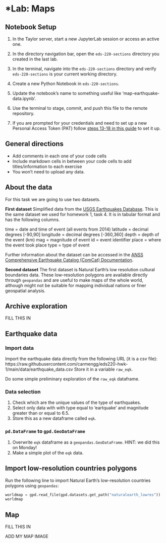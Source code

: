 # *Lab: Maps

:::{.callout-tip}
## Notebook Setup
1. In the Taylor server, start a new JupyterLab session or access an active one.

2. In the directory navigation bar, open the `eds-220-sections` directory you created in the last lab.

4. In the terminal, navigate into the `eds-220-sections` directory and verify `eds-220-sections` is your current working directory.

5. Create a new Python Notebook in `eds-220-sections`. 

6. Update the notebook's name to something useful like 'map-earthquake-data.ipynb'.

7. Use the terminal to stage, commit, and push this file to the remote repository. 

8. If you are prompted for your credentials and need to set up a new Personal Access Token (PAT) follow [steps 13-18 in this guide](https://docs.google.com/document/d/1Pk6_rUDdFjdGg-YVo9Cl8ET3iDsYahyaP0VMRD4UHUk/edit?usp=sharing/) to set it up.

:::


:::{.callout-note}
## General directions
- Add comments in each one of your code cells 
- Include markdown cells in between your code cells to add titles/information to each exercise
- You won't need to upload any data.
:::

:::{.callout-note}
## About the data

For this task we are going to use two datasets. 

**First dataset**
Simplified data from the [USGS Earthquakes Database](https://earthquake.usgs.gov/earthquakes/search/). 
This is the same dataset we used for homework 1, task 4. 
It is in tabular format and has the following columns.

time = date and time of event (all events from 2014)
latitude = decimal degrees [-90,90]
longitude = decimal degrees [-360,360]
depth = depth of the event (km)
mag = magnitude of event
id = event identifier
place = where the event took place
type = type of event

Further information about the dataset can be accessed in the [ANSS Comprehensive Earthquake Catalog (ComCat) Documentation](https://earthquake.usgs.gov/data/comcat/).

**Second dataset**
The first dataset is Natural Earth's low resolution cultural boundaries data. 
These low-resolution polygons are available directly through `geopandas` and are useful to make maps of the whole world, although might not be suitable for mapping individual nations or finer geospatial analysis.
:::

## Archive exploration

FILL THIS IN

## Earthquake data

### Import data

Import the earthquake data directly from the following URL (it is a csv file): 
https://raw.githubusercontent.com/carmengg/eds220-hwk-1/main/data/earthquake_data.csv
Store it in a variable `raw_eqk`.

Do some simple preliminary exploration of the `raw_eqk` dataframe.

### Data selection

1. Check which are the unique values of the type of earthquakes. 
2. Select only data with with type equal to 'eartquake' and magnitude greater than or equal to 6.5. 
3. Store this as a new dataframe called `eqk`.


### `pd.DataFrame` to `gpd.GeoDataFrame`
1. Overwrite `eqk` dataframe as a `geopandas.GeoDataFrame`. HINT: we did this on Monday!
2. Make a simple plot of the `eqk` data.

## Import low-resolution countries polygons

Run the following line to import Natural Earth's low-resolution countries polygons using `geopandas`:

```python
worldmap = gpd.read_file(gpd.datasets.get_path("naturalearth_lowres"))
worldmap
```

## Map

FILL THIS IN

ADD MY MAP IMAGE